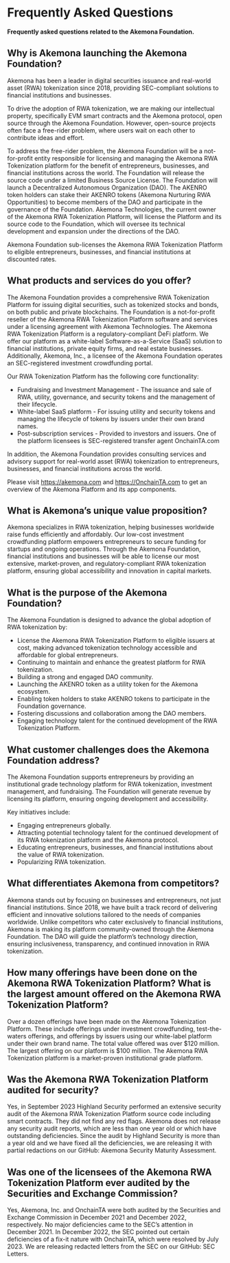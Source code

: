# Frequently Asked Questions

**Frequently asked questions related to the Akemona Foundation.**

## Why is Akemona launching the Akemona Foundation?

Akemona has been a leader in digital securities issuance and real-world asset (RWA) tokenization since 2018, providing SEC-compliant solutions to financial institutions and businesses.

To drive the adoption of RWA tokenization, we are making our intellectual property, specifically EVM smart contracts and the Akemona protocol, open source through the Akemona Foundation. However, open-source projects often face a free-rider problem, where users wait on each other to contribute ideas and effort.

To address the free-rider problem, the Akemona Foundation will be a not-for-profit entity responsible for licensing and managing the Akemona RWA Tokenization platform for the benefit of entrepreneurs, businesses, and financial institutions across the world. The Foundation will release the source code under a limited Business Source License. The Foundation will launch a Decentralized Autonomous Organization (DAO). The AKENRO token holders can stake their AKENRO tokens (Akemona Nurturing RWA Opportunities) to become members of the DAO and participate in the governance of the Foundation. Akemona Technologies, the current owner of the Akemona RWA Tokenization Platform, will license the Platform and its source code to the Foundation, which will oversee its technical development and expansion under the directions of the DAO.

Akemona Foundation sub-licenses the Akemona RWA Tokenization Platform to eligible entrepreneurs, businesses, and financial institutions at discounted rates.

## What products and services do you offer?

The Akemona Foundation provides a comprehensive RWA Tokenization Platform for issuing digital securities, such as tokenized stocks and bonds, on both public and private blockchains. The Foundation is a not-for-profit reseller of the Akemona RWA Tokenization Platform software and services under a licensing agreement with Akemona Technologies. The Akemona RWA Tokenization Platform is a regulatory-compliant DeFi platform. We offer our platform as a white-label Software-as-a-Service (SaaS) solution to financial institutions, private equity firms, and real estate businesses. Additionally, Akemona, Inc., a licensee of the Akemona Foundation operates an SEC-registered investment crowdfunding portal.

Our RWA Tokenization Platform has the following core functionality:

- Fundraising and Investment Management - The issuance and sale of RWA, utility, governance, and security tokens and the management of their lifecycle.
- White-label SaaS platform - For issuing utility and security tokens and managing the lifecycle of tokens by issuers under their own brand names.
- Post-subscription services - Provided to investors and issuers. One of the platform licensees is SEC-registered transfer agent OnchainTA.com

In addition, the Akemona Foundation provides consulting services and advisory support for real-world asset (RWA) tokenization to entrepreneurs, businesses, and financial institutions across the world.

Please visit https://akemona.com and https://OnchainTA.com to get an overview of the Akemona Platform and its app components.

## What is Akemona’s unique value proposition?

Akemona specializes in RWA tokenization, helping businesses worldwide raise funds efficiently and affordably. Our low-cost investment crowdfunding platform empowers entrepreneurs to secure funding for startups and ongoing operations. Through the Akemona Foundation, financial institutions and businesses will be able to license our most extensive, market-proven, and regulatory-compliant RWA tokenization platform, ensuring global accessibility and innovation in capital markets.

## What is the purpose of the Akemona Foundation?

The Akemona Foundation is designed to advance the global adoption of RWA tokenization by:

- License the Akemona RWA Tokenization Platform to eligible issuers at cost, making advanced tokenization technology accessible and affordable for global entrepreneurs.
- Continuing to maintain and enhance the greatest platform for RWA tokenization.
- Building a strong and engaged DAO community.
- Launching the AKENRO token as a utility token for the Akemona ecosystem.
- Enabling token holders to stake AKENRO tokens to participate in the Foundation governance.
- Fostering discussions and collaboration among the DAO members.
- Engaging technology talent for the continued development of the RWA Tokenization Platform.

## What customer challenges does the Akemona Foundation address?

The Akemona Foundation supports entrepreneurs by providing an institutional grade technology platform for RWA tokenization, investment management, and fundraising. The Foundation will generate revenue by licensing its platform, ensuring ongoing development and accessibility.

Key initiatives include:

- Engaging entrepreneurs globally.
- Attracting potential technology talent for the continued development of its RWA tokenization platform and the Akemona protocol.
- Educating entrepreneurs, businesses, and financial institutions about the value of RWA tokenization.
- Popularizing RWA tokenization.

## What differentiates Akemona from competitors?

Akemona stands out by focusing on businesses and entrepreneurs, not just financial institutions. Since 2018, we have built a track record of delivering efficient and innovative solutions tailored to the needs of companies worldwide. Unlike competitors who cater exclusively to financial institutions, Akemona is making its platform community-owned through the Akemona Foundation. The DAO will guide the platform’s technology direction, ensuring inclusiveness, transparency, and continued innovation in RWA tokenization.

## How many offerings have been done on the Akemona RWA Tokenization Platform? What is the largest amount offered on the Akemona RWA Tokenization Platform?

Over a dozen offerings have been made on the Akemona Tokenization Platform. These include offerings under investment crowdfunding, test-the-waters offerings, and offerings by issuers using our white-label platform under their own brand name. The total value offered was over $120 million. The largest offering on our platform is $100 million. The Akemona RWA Tokenization platform is a market-proven institutional grade platform.

## Was the Akemona RWA Tokenization Platform audited for security?

Yes, in September 2023 Highland Security performed an extensive security audit of the Akemona RWA Tokenization Platform source code including smart contracts. They did not find any red flags. Akemona does not release any security audit reports, which are less than one year old or which have outstanding deficiencies. Since the audit by Highland Security is more than a year old and we have fixed all the deficiencies, we are releasing it with partial redactions on our GitHub: Akemona Security Maturity Assessment.

## Was one of the licensees of the Akemona RWA Tokenization Platform ever audited by the Securities and Exchange Commission?

Yes, Akemona, Inc. and OnchainTA were both audited by the Securities and Exchange Commission in December 2021 and December 2022, respectively. No major deficiencies came to the SEC’s attention in December 2021. In December 2022, the SEC pointed out certain deficiencies of a fix-it nature with OnchainTA, which were resolved by July 2023. We are releasing redacted letters from the SEC on our GitHub: SEC Letters.
